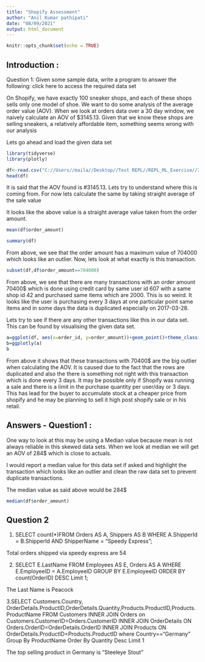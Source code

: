 ---
title: "Shopify Assessment"
author: "Anil Kumar pathipati"
date: "08/09/2021"
output: html_document
---

```{r setup, include=FALSE}
knitr::opts_chunk$set(echo = TRUE)
```

**Introduction** :
---------------

Question 1: Given some sample data, write a program to answer the following: click here to access the required data set

On Shopify, we have exactly 100 sneaker shops, and each of these shops sells only one model of shoe. We want to do some analysis of the average order value (AOV). When we look at orders data over a 30 day window, we naively calculate an AOV of $3145.13. Given that we know these shops are selling sneakers, a relatively affordable item, something seems wrong with our analysis

Lets go ahead and load the given data set


```{r}
library(tidyverse)
library(plotly)

```

```{r}

df<-read.csv("C://Users//maila//Desktop//Test REPL//REPL_ML_Exercise//2019 Winter Data Science Intern Challenge Data Set - Sheet1.csv", header = T)
head(df)
```
It is said that the AOV found is #3145.13. Lets try to understand where this is coming from. For now lets calculate the same by taking straight average of the sale value

It looks like the above value is a straight average value taken from the order amount.
```{r}
mean(df$order_amount)

```

```{r}
summary(df)

```
From above, we see that the order amount has a maximum value of 704000 which looks like an outlier. Now, lets look at what exactly is this transaction.

```{r}
subset(df,df$order_amount==704000)

```
From above, we see that there are many transactions with an order amount 70400$ which is done using credit card by same user id 607 with a same shop id 42 and purchased same items which are 2000. This is so weird. It looks like the user is purchasing every 3 days at one particular point same items and in some days the data is duplicated especially on 2017-03-28. 

Lets try to see if there are any other transactions like this in our data set. This can be found by visualising the given data set.

```{r}
a=ggplot(df, aes(x=order_id, y=order_amount))+geom_point()+theme_classic()
b=ggplotly(a)
b
```
From above it shows that these transactions with 70400$ are the big outlier when calculating the AOV. It is caused due to the fact that the rows are duplicated and also the there is something not right with this transaction which is done every 3 days. It may be possible only if Shopify was running a sale and there is a limit in the purchase quantity per user/day or 3 days. This has lead for the buyer to accumulate stock at a cheaper price from shopify and he may be planning to sell it high post shopify sale or in his retail.

**Answers - Question1** :
------------------

One way to look at this may be using a Median value because mean is not always reliable in this skewed data sets. When we look at median we will get an AOV of 284$ which is close to actuals. 

I would report a median value for this data set if asked and highlight the transaction which looks like an outlier and clean the raw data set to prevent duplicate transactions.

The median value as said above would be 284$

```{r}
median(df$order_amount)

```



**Question 2**
-------------

1. SELECT count(*)FROM Orders AS A, Shippers AS B WHERE A.ShipperId = B.ShipperId AND ShipperName = "Speedy Express";

Total orders shipped via speedy express are 54

2. SELECT  E.LastName  FROM Employees AS E, Orders AS A WHERE E.EmployeeID = A.EmployeeID GROUP BY E.EmployeeID ORDER BY count(OrderID) DESC Limit 1;

The Last Name is Peacock

3.SELECT Customers.Country,  
  OrderDetails.ProductID,OrderDetails.Quantity,Products.ProductID,Products.ProductName 
FROM Customers 
INNER JOIN Orders on Customers.CustomerID=Orders.CustomerID
INNER JOIN OrderDetails ON Orders.OrderID=OrderDetails.OrderID
INNER JOIN Products ON OrderDetails.ProductID=Products.ProductID where Country=="Germany" Group By ProductName Order By Quantity Desc Limit 1

The top selling product in Germany is "Steeleye Stout"








